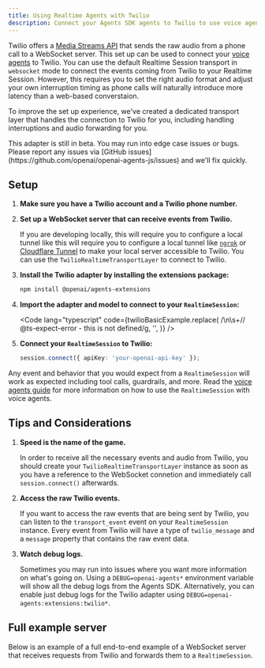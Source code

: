 ```yaml
---
title: Using Realtime Agents with Twilio
description: Connect your Agents SDK agents to Twilio to use voice agents
---
```



Twilio offers a [Media Streams API](https://www.twilio.com/docs/voice/media-streams) that sends the
raw audio from a phone call to a WebSocket server. This set up can be used to connect your
[voice agents](/openai-agents-js/guides/voice-agents) to Twilio. You can use the default Realtime Session transport
in `websocket` mode to connect the events coming from Twilio to your Realtime Session. However,
this requires you to set the right audio format and adjust your own interruption timing as phone
calls will naturally introduce more latency than a web-based converstaion.

To improve the set up experience, we've created a dedicated transport layer that handles the
connection to Twilio for you, including handling interruptions and audio forwarding for you.

<Aside type="caution">
  This adapter is still in beta. You may run into edge case issues or bugs.
  Please report any issues via [GitHub
  issues](https://github.com/openai/openai-agents-js/issues) and we'll fix
  quickly.
</Aside>

## Setup

<Steps>

1. **Make sure you have a Twilio account and a Twilio phone number.**

2. **Set up a WebSocket server that can receive events from Twilio.**

   If you are developing locally, this will require you to configure a local tunnel like
   this will require you to configure a local tunnel like [`ngrok`](https://ngrok.io/) or
   [Cloudflare Tunnel](https://developers.cloudflare.com/pages/how-to/preview-with-cloudflare-tunnel/)
   to make your local server accessible to Twilio. You can use the `TwilioRealtimeTransportLayer`
   to connect to Twilio.

3. **Install the Twilio adapter by installing the extensions package:**

   ```bash
   npm install @openai/agents-extensions
   ```

4. **Import the adapter and model to connect to your `RealtimeSession`:**

   <Code
     lang="typescript"
     code={twilioBasicExample.replace(
       /\n\s+\/\/ @ts-expect-error - this is not defined/g,
       '',
     )}
   />

5. **Connect your `RealtimeSession` to Twilio:**

   ```typescript
   session.connect({ apiKey: 'your-openai-api-key' });
   ```

</Steps>

Any event and behavior that you would expect from a `RealtimeSession` will work as expected
including tool calls, guardrails, and more. Read the [voice agents guide](/openai-agents-js/guides/voice-agents)
for more information on how to use the `RealtimeSession` with voice agents.

## Tips and Considerations

1. **Speed is the name of the game.**

   In order to receive all the necessary events and audio from Twilio, you should create your
   `TwilioRealtimeTransportLayer` instance as soon as you have a reference to the WebSocket
   connetion and immediately call `session.connect()` afterwards.

2. **Access the raw Twilio events.**

   If you want to access the raw events that are being sent by Twilio, you can listen to the
   `transport_event` event on your `RealtimeSession` instance. Every event from Twilio will have a
   type of `twilio_message` and a `message` property that contains the raw event data.

3. **Watch debug logs.**

   Sometimes you may run into issues where you want more information on what's going on. Using
   a `DEBUG=openai-agents*` environment variable will show all the debug logs from the Agents SDK.
   Alternatively, you can enable just debug logs for the Twilio adapter using
   `DEBUG=openai-agents:extensions:twilio*`.

## Full example server

Below is an example of a full end-to-end example of a WebSocket server that receives requests from
Twilio and forwards them to a `RealtimeSession`.

<Code
  lang="typescript"
  code={twilioServerExample}
  title="Example server using Fastify"
/>
